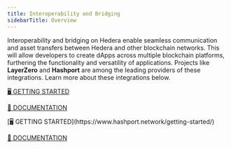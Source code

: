 ```yaml
---
title: Interoperability and Bridging
sidebarTitle: Overview
---
```

Interoperability and bridging on Hedera enable seamless communication and asset transfers between Hedera and other blockchain networks. This will allow developers to create dApps across multiple blockchain platforms, furthering the functionality and versatility of applications. Projects like **LayerZero** and **Hashport** are among the leading providers of these integrations. Learn more about these integrations below.

<Columns cols={2}>
  <Card
    title=""
    href="/hedera/open-source-solutions/interoperability-and-bridging/layerzero#getting-started-with-layerzero-on-hedera"
    arrow
    img="/images/open-source-solutions/interoperability-and-bridging/interoperability-and-bridging-1.png"

  >
  [🖥️ GETTING STARTED](/hedera/open-source-solutions/interoperability-and-bridging/layerzero#getting-started-with-layerzero-on-hedera)

  [🧱 DOCUMENTATION](https://docs.layerzero.network/v2/developers/evm/oapp/overview)
    
  </Card>
  <Card
    title=""
    href="https://www.hashport.network/getting-started/"
    arrow
    img="/images/open-source-solutions/interoperability-and-bridging/interoperability-and-bridging-1.png"
  >
  [🖥️ GETTING STARTED](https://www.hashport.network/getting-started/)

  [🧱 DOCUMENTATION](https://docs.hashport.network/)
  </Card>
</Columns>
